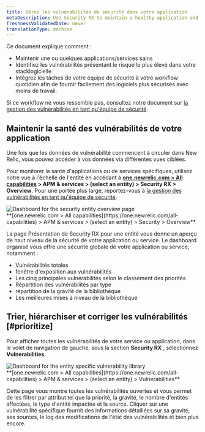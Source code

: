 ```yaml
---
title: Gérez les vulnérabilités de sécurité dans votre application
metaDescription: Use Security RX to maintain a healthy application and remediate vulnerabilities as a developer.
freshnessValidatedDate: never
translationType: machine
---
```


Ce document explique comment :

* Maintenir une ou quelques applications/services sains
* Identifiez les vulnérabilités présentant le risque le plus élevé dans votre stacklogicielle
* Intégrez les tâches de votre équipe de sécurité à votre workflow quotidien afin de fournir facilement des logiciels plus sécurisés avec moins de travail.

Si ce workflow ne vous ressemble pas, consultez notre document sur [la gestion des vulnérabilités en tant qu&apos;équipe de sécurité](/docs/vulnerability-management/security-workflow).

## Maintenir la santé des vulnérabilités de votre application

Une fois que les données de vulnérabilité commencent à circuler dans New Relic, vous pouvez accéder à vos données via différentes vues ciblées.

Pour monitorer la santé d&apos;applications ou de services spécifiques, utilisez notre vue à l&apos;échelle de l&apos;entité en accédant à <DNT>**[one.newrelic.com &gt; All capabilities](https://one.newrelic.com/all-capabilities) &gt; APM &amp; services &gt; (select an entity) &gt; Security RX &gt; Overview**</DNT>. Pour une portée plus large, reportez-vous à [la gestion des vulnérabilités en tant qu&apos;équipe de sécurité](/docs/vulnerability-management/security-workflow).

<img title="Entity overview" alt="Dashboard for the security entity overview page" src="/images/security_screenshot-entity_security-overview.webp" />

<figcaption>
  <DNT>
    **[one.newrelic.com &gt; All capabilities](https://one.newrelic.com/all-capabilities) &gt; APM &amp; services &gt; (select an entity) &gt; Security &gt; Overview**
  </DNT>
</figcaption>

La page Présentation de Security RX pour une entité vous donne un aperçu de haut niveau de la sécurité de votre application ou service. Le dashboard organisé vous offre une sécurité globale de votre application ou service, notamment :

* Vulnérabilités totales
* fenêtre d&apos;exposition aux vulnérabilités
* Les cinq principales vulnérabilités selon le classement des priorités
* Répartition des vulnérabilités par type
* répartition de la gravité de la bibliothèque
* Les meilleures mises à niveau de la bibliothèque

## Trier, hiérarchiser et corriger les vulnérabilités [#prioritize]

Pour afficher toutes les vulnérabilités de votre service ou application, dans le volet de navigation de gauche, sous la section **Security RX** , sélectionnez <DNT>**Vulnerabilities**</DNT>.

<img title="Vulnerability library" alt="Dashboard for the entity specific vulnerability library" src="/images/vulnLibrary.webp" />

<figcaption>
  <DNT>
    **[one.newrelic.com &gt; All capabilities](https://one.newrelic.com/all-capabilities) &gt; APM &amp; services &gt; (select an entity) &gt; Vulnerabilities**
  </DNT>
</figcaption>

Cette page vous montre toutes les vulnérabilités ouvertes et vous permet de les filtrer par attribut tel que la priorité, la gravité, le nombre d&apos;entités affectées, le type d&apos;entité impactée et la source. Cliquer sur une vulnérabilité spécifique fournit des informations détaillées sur sa gravité, ses sources, le log des modifications de l&apos;état des vulnérabilités et bien plus encore.